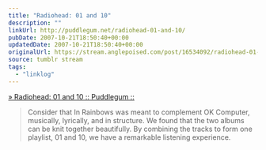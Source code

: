 ```yaml
---
title: "Radiohead: 01 and 10"
description: ""
linkUrl: http://puddlegum.net/radiohead-01-and-10/
pubDate: 2007-10-21T18:50:40+00:00
updatedDate: 2007-10-21T18:50:40+00:00
originalUrl: https://stream.anglepoised.com/post/16534092/radiohead-01-and-10-puddlegum
source: tumblr stream
tags:
  - "linklog"
---
```


[» Radiohead: 01 and 10 :: Puddlegum ::][1]

> Consider that In Rainbows was meant to complement OK Computer, musically, lyrically, and in structure. We found that the two albums can be knit together beautifully. By combining the tracks to form one playlist, 01 and 10, we have a remarkable listening experience.

[1]: http://puddlegum.net/radiohead-01-and-10/
